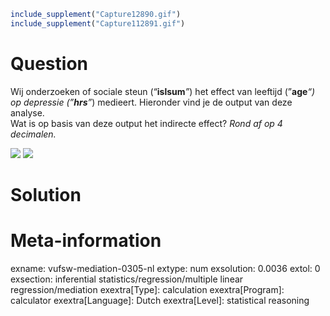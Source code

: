 ```r
include_supplement("Capture12890.gif")
include_supplement("Capture112891.gif")
```

Question
========
Wij onderzoeken of sociale steun ("**islsum***"*) het effect van
leeftijd ("**age***"*) op depressie ("**hrs***"*) medieert. Hieronder
vind je de output van deze analyse.  
Wat is op basis van deze output het indirecte effect? *Rond af op 4
decimalen.*  
  
  
![](Capture12890.gif)
![](Capture112891.gif)


Solution
========











Meta-information
================
exname: vufsw-mediation-0305-nl
extype: num
exsolution: 0.0036
extol: 0
exsection: inferential statistics/regression/multiple linear regression/mediation
exextra[Type]: calculation
exextra[Program]: calculator
exextra[Language]: Dutch
exextra[Level]: statistical reasoning


